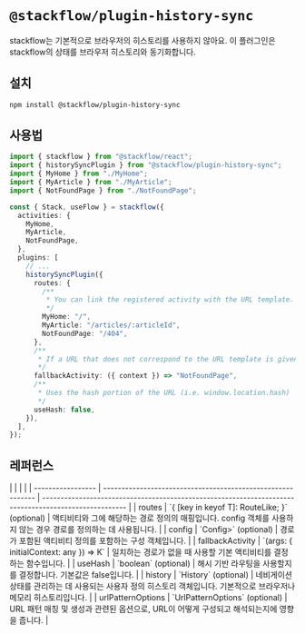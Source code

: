
# `@stackflow/plugin-history-sync`

stackflow는 기본적으로 브라우저의 히스토리를 사용하지 않아요. 이 플러그인은 stackflow의 상태를 브라우저 히스토리와 동기화합니다.

## 설치

```bash npm2yarn copy
npm install @stackflow/plugin-history-sync
```


## 사용법

```ts showLineNumbers filename="stackflow.ts" copy
import { stackflow } from "@stackflow/react";
import { historySyncPlugin } from "@stackflow/plugin-history-sync";
import { MyHome } from "./MyHome";
import { MyArticle } from "./MyArticle";
import { NotFoundPage } from "./NotFoundPage";

const { Stack, useFlow } = stackflow({
  activities: {
    MyHome,
    MyArticle,
    NotFoundPage,
  },
  plugins: [
    // ...
    historySyncPlugin({
      routes: {
        /**
         * You can link the registered activity with the URL template.
         */
        MyHome: "/",
        MyArticle: "/articles/:articleId",
        NotFoundPage: "/404",
      },
      /**
       * If a URL that does not correspond to the URL template is given, it moves to the `fallbackActivity`.
       */
      fallbackActivity: ({ context }) => "NotFoundPage",
      /**
       * Uses the hash portion of the URL (i.e. window.location.hash)
       */
      useHash: false,
    }),
  ],
});
```

## 레퍼런스

<APITable>
|                   |                                                             |                                                                                                       |
| ----------------- | ----------------------------------------------------------- | ----------------------------------------------------------------------------------------------------- |
| routes            | `{ [key in keyof T]: RouteLike<T[key]>; }` (optional)       | 액티비티와 그에 해당하는 경로 정의의 매핑입니다. config 객체를 사용하지 않는 경우 경로를 정의하는 데 사용됩니다. |
| config            | `Config<ActivityDefinition<string>>` (optional)             | 경로가 포함된 액티비티 정의를 포함하는 구성 객체입니다.                                                 |
| fallbackActivity  | `(args: { initialContext: any }) => K`                      | 일치하는 경로가 없을 때 사용할 기본 액티비티를 결정하는 함수입니다.                                      |
| useHash           | `boolean` (optional)                                        | 해시 기반 라우팅을 사용할지를 결정합니다. 기본값은 false입니다.                                         |
| history           | `History` (optional)                                        | 네비게이션 상태를 관리하는 데 사용되는 사용자 정의 히스토리 객체입니다. 기본적으로 브라우저나 메모리 히스토리입니다. |
| urlPatternOptions | `UrlPatternOptions` (optional)                              | URL 패턴 매칭 및 생성과 관련된 옵션으로, URL이 어떻게 구성되고 해석되는지에 영향을 줍니다.                |
</APITable>